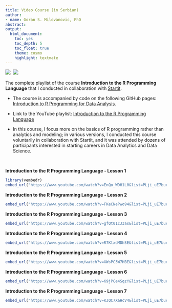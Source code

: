 ```yaml
---
title: Video Course (in Serbian)
author:
- name: Goran S. Milovanovic, PhD
abstract: 
output:
  html_document:
    toc: yes
    toc_depth: 5
    toc_float: true
    theme: cosmo
    highlight: textmate
---
```


[![](github.png)](https://github.com/datakolektiv)&nbsp;&nbsp;[![](linkedin.png)](https://www.linkedin.com/company/datakolektiv/)

The complete playlist of the course **Introduction to the R Programming Language** that I conducted in collaboration with [Startit](https://startit.rs/).

- The course is accompanied by code on the following GitHub pages: [Introduction to R Programming for Data Analysis](https://github.com/datakolektiv/UvodR).

- Link to the YouTube playlist: [Introduction to the R Programming Language](https://www.youtube.com/playlist?list=PLji_uE7buef9bugJOnn4vwef_rz46rQeh)

- In this course, I focus more on the basics of R programming rather than analytics and modeling; in various versions, I conducted this course voluntarily in collaboration with Startit, and it was attended by dozens of participants interested in starting careers in Data Analytics and Data Science.

<br>

**Introduction to the R Programming Language - Lesson 1**

```r
library(vembedr)
embed_url("https://www.youtube.com/watch?v=EnQo_WDH1L0&list=PLji_uE7buef9bugJOnn4vwef_rz46rQeh&index=1")
```

**Introduction to the R Programming Language - Lesson 2**

```r
embed_url("https://www.youtube.com/watch?v=FKeCNePwo94&list=PLji_uE7buef9bugJOnn4vwef_rz46rQeh&index=2")
```

**Introduction to the R Programming Language - Lesson 3**

```r
embed_url("https://www.youtube.com/watch?v=gfQt01cJ3as&list=PLji_uE7buef9bugJOnn4vwef_rz46rQeh&index=3")
```

**Introduction to the R Programming Language - Lesson 4**

```r
embed_url("https://www.youtube.com/watch?v=R7KtxdMDhSE&list=PLji_uE7buef9bugJOnn4vwef_rz46rQeh&index=4")
```

**Introduction to the R Programming Language - Lesson 5**

```r
embed_url("https://www.youtube.com/watch?v=XWsPC3W7HBE&list=PLji_uE7buef9bugJOnn4vwef_rz46rQeh&index=5")
```

**Introduction to the R Programming Language - Lesson 6**

```r
embed_url("https://www.youtube.com/watch?v=K9jPCe4SqzY&list=PLji_uE7buef9bugJOnn4vwef_rz46rQeh&index=6")
```

**Introduction to the R Programming Language - Lesson 7**

```r
embed_url("https://www.youtube.com/watch?v=KJQC7XaHcV4&list=PLji_uE7buef9bugJOnn4vwef_rz46rQeh&index=7")
```


